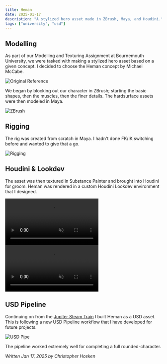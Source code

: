 ```yaml
---
title: Heman
date: 2025-01-17
description: "A stylized hero asset made in ZBrush, Maya, and Houdini."
tags: ["university", "usd"]
---
```


## Modelling

As part of our Modelling and Texturing Assignment at Bournemouth University, we were tasked with making a stylized hero asset based on a given concept. I decided to choose the Heman concept by Michael McCabe.

![Original Reference](/blog/heman/heman_doodle.jpg)

We began by blocking out our character in ZBrush; starting the basic shapes, then the muscles, then the finer details. The hardsurface assets were then modeled in Maya.

![ZBrush](/blog/heman/heman_zbrush.png)

## Rigging

The rig was created from scratch in Maya. I hadn't done FK/IK switching before and wanted to give that a go.

![Rigging](/blog/heman/heman_rig.png)

## Houdini & Lookdev
The asset was then textured in Substance Painter and brought into Houdini for groom. Heman was rendered in a custom Houdini Lookdev environment that I designed.
<div class="video-container">
<video controls muted >
  <source src="/blog/heman/heman_wireframe_turntable.mp4" type="video/mp4"/>
  Your browser does not support the video tag.
</video>
</div>
<div class="video-container">
<video controls muted >
  <source src="/blog/heman/heman_turntable.mp4" type="video/mp4"/>
  Your browser does not support the video tag.
</video>
</div>

## USD Pipeline

Continuing on from the [Jupiter Steam Train](/blog/jupiter) I built Heman as a USD asset. This is following a new USD Pipeline workflow that I have developed for future projects.

![USD Pipe](/blog/heman/usd_pipe.png)

The pipeline worked extremely well for completing a full rounded-character.

*Written Jan 17, 2025 by Christopher Hosken*